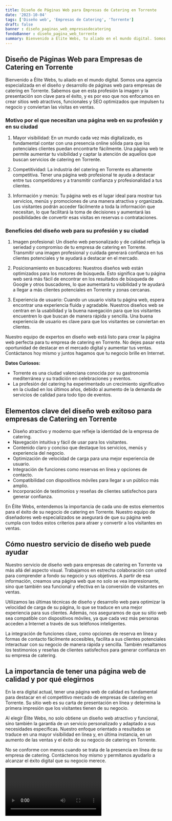 ```yaml
---
title: Diseño de Páginas Web para Empresas de Catering en Torrente
date: '2023-10-04'
tags: ['Diseño web', 'Empresas de Catering', 'Torrente']
draft: false
banner : diseño_paginas_web_empresasdecatering
fondoBanner : diseño_pagina_web_torrente
summary: Bienvenido a Élite Webs, tu aliado en el mundo digital. Somos una agencia especializada en el diseño y desarrollo de páginas web para empresas de catering en Torrente. Sabemos que en esta profesión la imagen y la presentación son clave para el éxito, y es por eso que nos enfocamos en crear sitios web atractivos, funcionales y SEO optimizados que impulsen tu negocio y conviertan las visitas en ventas.
---
```


## Diseño de Páginas Web para Empresas de Catering en Torrente

Bienvenido a Élite Webs, tu aliado en el mundo digital. Somos una agencia especializada en el diseño y desarrollo de páginas web para empresas de catering en Torrente. Sabemos que en esta profesión la imagen y la presentación son clave para el éxito, y es por eso que nos enfocamos en crear sitios web atractivos, funcionales y SEO optimizados que impulsen tu negocio y conviertan las visitas en ventas.

### Motivo por el que necesitan una página web en su profesión y en su ciudad

1. Mayor visibilidad: En un mundo cada vez más digitalizado, es fundamental contar con una presencia online sólida para que los potenciales clientes puedan encontrarte fácilmente. Una página web te permite aumentar tu visibilidad y captar la atención de aquellos que buscan servicios de catering en Torrente.

2. Competitividad: La industria del catering en Torrente es altamente competitiva. Tener una página web profesional te ayuda a destacar entre tus competidores y a transmitir confianza y profesionalidad a tus clientes.

3. Información y menús: Tu página web es el lugar ideal para mostrar tus servicios, menús y promociones de una manera atractiva y organizada. Los visitantes podrán acceder fácilmente a toda la información que necesitan, lo que facilitará la toma de decisiones y aumentará las posibilidades de convertir esas visitas en reservas o contrataciones.

### Beneficios del diseño web para su profesión y su ciudad

1. Imagen profesional: Un diseño web personalizado y de calidad refleja la seriedad y compromiso de tu empresa de catering en Torrente. Transmitir una imagen profesional y cuidada generará confianza en tus clientes potenciales y te ayudará a destacar en el mercado.

2. Posicionamiento en buscadores: Nuestros diseños web están optimizados para los motores de búsqueda. Esto significa que tu página web será más fácil de encontrar en los resultados de búsqueda de Google y otros buscadores, lo que aumentará tu visibilidad y te ayudará a llegar a más clientes potenciales en Torrente y zonas cercanas.

3. Experiencia de usuario: Cuando un usuario visita tu página web, espera encontrar una experiencia fluida y agradable. Nuestros diseños web se centran en la usabilidad y la buena navegación para que los visitantes encuentren lo que buscan de manera rápida y sencilla. Una buena experiencia de usuario es clave para que los visitantes se conviertan en clientes.

Nuestro equipo de expertos en diseño web está listo para crear la página web perfecta para tu empresa de catering en Torrente. No dejes pasar esta oportunidad de destacar en el mercado digital y aumentar tus ventas. Contáctanos hoy mismo y juntos hagamos que tu negocio brille en Internet.

**Datos Curiosos:**

- Torrente es una ciudad valenciana conocida por su gastronomía mediterránea y su tradición en celebraciones y eventos.
- La profesión del catering ha experimentado un crecimiento significativo en la ciudad en los últimos años, debido al aumento de la demanda de servicios de calidad para todo tipo de eventos.

<GifSeo />

<Cta />

## Elementos clave del diseño web exitoso para empresas de Catering en Torrente

- Diseño atractivo y moderno que refleje la identidad de la empresa de catering.
- Navegación intuitiva y fácil de usar para los visitantes.
- Contenido claro y conciso que destaque los servicios, menús y experiencia del negocio.
- Optimización de velocidad de carga para una mejor experiencia de usuario.
- Integración de funciones como reservas en línea y opciones de contacto.
- Compatibilidad con dispositivos móviles para llegar a un público más amplio.
- Incorporación de testimonios y reseñas de clientes satisfechos para generar confianza.

En Élite Webs, entendemos la importancia de cada uno de estos elementos para el éxito de su negocio de catering en Torrente. Nuestro equipo de diseñadores web especializados se asegurará de que su página web cumpla con todos estos criterios para atraer y convertir a los visitantes en ventas.

## Cómo nuestro servicio de diseño web puede ayudar

Nuestro servicio de diseño web para empresas de catering en Torrente va más allá del aspecto visual. Trabajamos en estrecha colaboración con usted para comprender a fondo su negocio y sus objetivos. A partir de esa información, creamos una página web que no solo se vea impresionante, sino que también sea funcional y efectiva en la conversión de visitantes en ventas.

Utilizamos las últimas técnicas de diseño y desarrollo web para optimizar la velocidad de carga de su página, lo que se traduce en una mejor experiencia para sus clientes. Además, nos aseguramos de que su sitio web sea compatible con dispositivos móviles, ya que cada vez más personas acceden a Internet a través de sus teléfonos inteligentes.

La integración de funciones clave, como opciones de reserva en línea y formas de contacto fácilmente accesibles, facilita a sus clientes potenciales interactuar con su negocio de manera rápida y sencilla. También resaltamos los testimonios y reseñas de clientes satisfechos para generar confianza en su empresa de catering.

## La importancia de tener una página web de calidad y por qué elegirnos

En la era digital actual, tener una página web de calidad es fundamental para destacar en el competitivo mercado de empresas de catering en Torrente. Su sitio web es su carta de presentación en línea y determina la primera impresión que los visitantes tienen de su negocio.

Al elegir Élite Webs, no solo obtiene un diseño web atractivo y funcional, sino también la garantía de un servicio personalizado y adaptado a sus necesidades específicas. Nuestro enfoque orientado a resultados se traduce en una mayor visibilidad en línea y, en última instancia, en un aumento de las ventas y el éxito de su negocio de catering en Torrente.

No se conforme con menos cuando se trata de la presencia en línea de su empresa de catering. Contáctenos hoy mismo y permítanos ayudarlo a alcanzar el éxito digital que su negocio merece.

<Video />

<CtaBot job='Empresas de Catering' city='Torrente'/>

<Gmaps query='Torrente+españa+maps' />